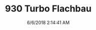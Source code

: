 ---
width: 2000
height: 1333
title: 930 Turbo Flachbau
description: Driving a 930 Slantnose through Dripping Springs, TX.
date: 6/6/2018 2:14:41 AM
cameraMake: Sony
cameraModel: ILCE-7M3
lens: ZEISS Batis 1.8/85
settingsfStop: f/3.2
settingsISO: ISO 250
settingsShutter: 1/320
settingsFocalLength: 85 mm
---